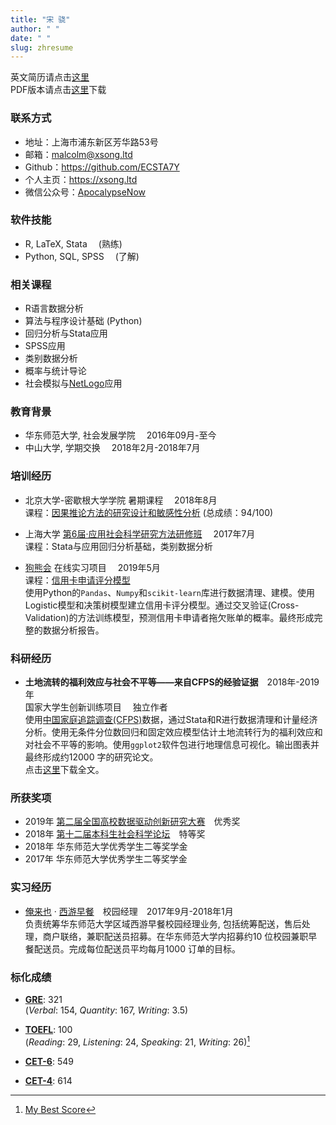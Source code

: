 ```yaml
---
title: "宋 骁"
author: " "
date: " "
slug: zhresume
---
```


英文简历请点击[这里](/englishresume/)  
PDF版本请点击[这里](https://raw.githubusercontent.com/ECSTA7Y/Mysite/master/static/%E4%B8%AD%E6%96%87%E7%AE%80%E5%8E%86-%E5%AE%8B%E9%AA%81.pdf)下载

### 联系方式

+ 地址：上海市浦东新区芳华路53号
+ 邮箱：<malcolm@xsong.ltd>
+ Github：<https://github.com/ECSTA7Y>
+ 个人主页：<https://xsong.ltd>
+ 微信公众号：[ApocalypseNow](https://mp.weixin.qq.com/s/yyJ3l7RTImYTKDrIynwmPA)

### 软件技能
+ R, LaTeX, Stata &emsp;(熟练)
+ Python, SQL, SPSS &emsp;(了解)

### 相关课程

+ R语言数据分析
+ 算法与程序设计基础 (Python)
+ 回归分析与Stata应用
+ SPSS应用
+ 类别数据分析
+ 概率与统计导论
+ 社会模拟与[NetLogo](http://ccl.northwestern.edu/netlogo/)应用

### 教育背景
+ 华东师范大学,  社会发展学院 &emsp;2016年09月-至今
+ 中山大学,  学期交换 &emsp;2018年2月-2018年7月

### 培训经历
+ 北京大学-密歇根大学学院 暑期课程 &emsp;2018年8月  
课程：[因果推论方法的研究设计和敏感性分析](http://www.oir.pku.edu.cn/umich/jxsz1/nsqkczsjz2018.htm) (总成绩：94/100)

+ 上海大学  [第6届·应用社会科学研究方法研修班](http://caser.ust.hk/?act=course_main&id=16) &emsp;2017年7月  
课程：Stata与应用回归分析基础，类别数据分析

+ [狗熊会](http://www.xiong99.com.cn/about.php) 在线实习项目 &emsp;2019年5月&emsp;      
课程：[信用卡申请评分模型](https://mp.weixin.qq.com/s/bbxWicZfk5ZMl27LbI0E1Q)  
使用Python的`Pandas`、`Numpy`和`scikit-learn`库进行数据清理、建模。使用Logistic模型和决策树模型建立信用卡评分模型。通过交叉验证(Cross-Validation)的方法训练模型，预测信用卡申请者拖欠账单的概率。最终形成完整的数据分析报告。

### 科研经历

+ **土地流转的福利效应与社会不平等——来自CFPS的经验证据**&emsp;2018年-2019年   
国家大学生创新训练项目&emsp; 独立作者  
使用[中国家庭追踪调查(CFPS)](http://www.isss.pku.edu.cn/cfps/)数据，通过Stata和R进行数据清理和计量经济分析。使用无条件分位数回归和固定效应模型估计土地流转行为的福利效应和对社会不平等的影响。使用`ggplot2`软件包进行地理信息可视化。输出图表并最终形成约12000 字的研究论文。  
点击[这里](https://raw.githubusercontent.com/ECSTA7Y/Mysite/master/static/%E5%9C%9F%E5%9C%B0%E6%B5%81%E8%BD%AC%E7%9A%84%E7%A6%8F%E5%88%A9%E6%95%88%E5%BA%94%E4%B8%8E%E7%A4%BE%E4%BC%9A%E4%B8%8D%E5%B9%B3%E7%AD%89.pdf)下载全文。

### 所获奖项 

+ 2019年 [第二届全国高校数据驱动创新研究大赛](http://opendata.pku.edu.cn/competition-2019.xhtml;jsessionid=200f6d0adbfa75292afed361235f)&emsp;优秀奖
+ 2018年 [第十二届本科生社会科学论坛](http://www.shupl.edu.cn/2018/1125/c1168a51557/page.htm)&emsp;特等奖
+ 2018年 华东师范大学优秀学生二等奖学金
+ 2017年 华东师范大学优秀学生二等奖学金

### 实习经历

+ [俺来也](http://www.anlaiye.com.cn/index.html) · [西游早餐](https://www.sohu.com/a/166510488_259362)&emsp;校园经理&emsp;2017年9月-2018年1月  
负责统筹华东师范大学区域西游早餐校园经理业务, 包括统筹配送，售后处理，商户联络，兼职配送员招募。在华东师范大学内招募约10 位校园兼职早餐配送员。完成每位配送员平均每月1000 订单的目标。

### 标化成绩

+ **[GRE](https://www.ets.org/gre)**: 321   
(*Verbal*: 154, *Quantity*: 167, *Writing*: 3.5)  

+ **[TOEFL](https://www.ets.org/toefl)**: 100   
(*Reading*: 29, *Listening*: 24, *Speaking*: 21, *Writing*: 26)[^toefl]

+ **[CET-6](http://cet.neea.edu.cn/)**: 549
+ **[CET-4](http://cet.neea.edu.cn/)**: 614

[^toefl]: [My Best Score](https://www.ets.org/toefl/institutions/scores/)

